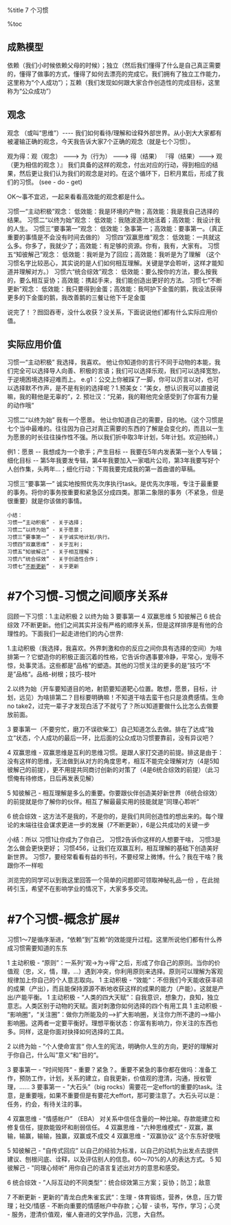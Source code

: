 %title 7 个习惯

%toc

==成熟模型 ==
依赖（我们小时候依赖父母的时候）；独立（然后我们懂得了什么是自己真正需要的，懂得了做事的方式，懂得了如何去漂亮的完成它。我们拥有了独立工作能力，这里称为“个人成功”）；互赖（我们发现如何跟大家合作创造性的完成目标，这里称为“公众成功”）

==观念==
观念 （或叫“思维”）---- 我们如何看待/理解和诠释外部世界。从小到大大家都有被灌输正确的观念，今天我告诉大家7个正确的观念（就是七个习惯）。

观为得：观（观念） ---> 为（行为） ---> 得（结果） 『得（结果）---> 观（更为相信的观念 ）』 我们具备的这样的观念，付出对应的行动，得到相应的结果，然后更让我们认为我们的观念是对的。在这个循环下，日积月累后，形成了我们的习惯。 (see - do - get)

OK～事不宜迟，一起来看看高效能的观念都是什么。

习惯一“主动积极”观念： 低效能：我是环境的产物；高效能：我是我自己选择的结果。
习惯二“以终为始”观念： 低效能：我随波逐流地活着；高效能：我设计我的人生。
习惯三“要事第一”观念： 低效能：急事第一；高效能：要事第一。（真正重要的事情是不会没有时间去做的）
习惯四“双赢思维”观念： 低效能：一共就这么多。你多了，我就少了；高效能：有足够的资源。你有，我有，大家有。
习惯五“知彼解己”观念： 低效能：我听是为了回应；高效能：我听是为了理解 （这个习惯名字比较恶心，其实说的是人们如何相互理解。关键是学会聆听，这样才能知道并理解对方。）
习惯六“统合综效”观念： 低效能：要么按你的方法，要么按我的，要么相互妥协；高效能：携起手来，我们能创造出更好的方法。
习惯七“不断更新”观念： 低效能：我只要得到金蛋；高效能：我呵护下金蛋的鹅，我设法获得更多的下金蛋的鹅，我改善鹅的三餐让他下千足金蛋

说完了！？囫囵吞枣，没什么收获？没关系，下面说说他们都有什么实际应用价值。

==实际应用价值 ==

习惯一“主动积极” 我选择，我喜欢。
他让你知道你的言行不同于动物的本能，我们完全可以选择导人向善、积极的言语；我们可以选择乐观，我们可以选择宽恕，于逆境困境选择迎难而上。
e.g1：公交上你被踩了一脚，你可以厉言以对，也可以选择默不作声，是不是有别的选择呢？1.预美女：“美女，想认识我可以直接说嘛，我的鞋他是无辜的”，2. 预壮汉：“兄弟，我的鞋他完全感受到了你富有力量的动作哦“

习惯二“以终为始” 我有一个愿景。
他让你知道自己的需要，目的地。（这个习惯是七个当中最难的。往往因为自己对真正需要的东西的了解是会变化的，而且以一生为愿景的时长往往操作性不强。所以我们折中取3年计划，5年计划。欢迎拍砖。）

例1：愿景 -- 我想成为一个歌手；产生目标 -- 我要在5年内发表第一张个人专辑；细化目标 -- 第5年我要发专辑，第4年我要加入一家唱片公司，第3年我要写好个人创作集，头两年...；细化行动：下周我要完成我的第一首曲谱的草稿。

习惯三“要事第一” 诚实地按照优先次序执行task。是优先次序哦，专注于最重要的事务。将你的事务按重要和紧急区分成四类。那第二象限的事务（不紧急，但是很重要）就是你该做的事情。

 小结：
 习惯一“主动积极” - 关于选择；
 习惯二“以终为始” - 关于愿景；
 习惯三“要事第一” - 关于诚实地计划/执行。
 习惯四“双赢思维” - 关于互利；
 习惯五“知彼解己” - 关于相互理解；
 习惯六“统合综效” - 关于创造性合作；
 习惯七“[[SelfDevelopment|不断更新]]” - 关于更新


=#7个习惯-习惯之间顺序关系#=

回顾一下习惯：1.主动积极 2 以终为始 3 要事第一 4 双赢思维 5 知彼解己 6 统合综效 7不断更新。他们之间其实并没有严格的顺序关系，但是这样排序是有他的合理性的。下面我们一起走进他们的内心世界:

1.主动积极（我选择，我喜欢。外界刺激和你的反应之间你具有选择的空间）为啥排第一？它塑造你的积极正面沉着的性格，它告诉你遇事要冷静，平常心，宠辱不惊，处事灵活。这些都是"品格“的塑造。其他的习惯关注的更多的是”技巧“不是”品格“。品格-树根；技巧-枝叶

2.以终为始（开车要知道目的地，射箭要知道靶心位置。敢想，愿景，目标，计划，远见）为啥排第二？目标要明确嘛！不知道干啥去蛮干也只是浪费感情。生命no take2，过完一辈子才发现白活了不就亏了？所以知道要做什么比怎么去做要放前面。

3 要事第一（不要穷忙，磨刀不误砍柴工）自己知道怎么去做。排在了达成”独立“状态，个人成功的最后一环，比后面的公众成功习惯要靠前，没有异议吧？

4 双赢思维 - 双赢思维是互利的思维习惯。是跟人家打交道的前提。排这是由于：没有这样的思维，无法做到从对方的角度思考，相互不能完全理解对方（4是5知彼解己的前提），更不用提共同商讨创新的对策了（4是6统合综效的前提）（此习惯俺有待修炼，日后再发表见解）

5 知彼解己 - 相互理解是多么的重要。你要跟伙伴创造美好新世界（6统合综效）的前提就是你了解你的伙伴。相互了解最最实用的技能就是”同理心聆听“

6 统合综效 - 这方法不是我的，不是你的，是我们共同创造性的想出来的。每个理论的末端往往会谋求更进一步的发展（7不断更新），6是公共成功的关键一步

小结：所以
习惯1让你成为了你自己，
习惯2告诉你这样的人想要干啥，
习惯3是怎么做会更快更好；
习惯456，让我们在双赢互利，相互理解的基础下创造美好新世界。 
习惯7，要经常看看有益的书刊，不要经常上微博。什么？我在干啥？我跟你不一样啦

浏览完的同学可以到我这里回答一个简单的问题即可领取神秘礼品一份 ，在此抛砖引玉，希望不在影响学业的情况下，大家多多交流。


=#7个习惯-概念扩展# =
习惯1～7是循序渐进，“依赖”到”互赖“的效能提升过程。这里所说他们都有什么养成习惯需要知道的东东

1 主动积极 - “原则”：一系列“观->为->得"之后，形成了你自己的原则。当你的价值观（忠，义，情，理，...）遇到冲突，你利用原则来选择。原则可以理解为客观规律加上你自己的个人意志取向。
1 主动积极 - “效能“：不但我们今天能收获丰硕的成果（产出），而且能保持源源不断地收获这样的成果的能力（产能）。这就是产出/产能平衡。
1 主动积极 - “人类的四大天赋”：自我意识，想象力，良知，独立意志。人类区别于动物的天赋。面对刺激你如何选择的四个有用工具
1 主动积极 - “影响圈“，“关注圈”：做你力所能及的-->扩大影响圈，关注你力所不逮的-->缩小影响圈。这两者一定要平衡好。理想平衡状态：你富有影响力，你关注的东西也多。同样，这是你面对抉择如何选择的工具。

2 以终为始 - ”个人使命宣言“ 你人生的宪法，明确你人生的方向，更好的理解对于你自己，什么叫”意义“和”目的“。

3 要事第一 - ”时间矩阵“ - 重要？紧急？。重要不紧急的事你都在做吗：准备工作，预防工作，计划，关系的建立，自我更新，价值观的澄清，沟通，授权管理，......
3 要事第一 - "大石头”（big rocks）需要花一定effort的重要的task。注意，是重要哦，如果不重要但是有要花大effort，那可要注意了。大石头可以是：任务，约会，有待关注的事。

4 双赢思维 - "情感帐户” （EBA） 对关系中信任含量的一种比喻。存款能建立和修复信任，提款能毁坏和削弱信任。
4 双赢思维 - "六种思维模式“ - 双赢，赢输，输赢，输输，独赢，双赢或不成交
4 双赢思维 - "双赢协议“ 这个东东好使哦

5 知彼解己 - "自传式回应” 以自己的经验为标准，以自己的动机为出发点去提供建议、刨根问底、诠释，以及评估别人的信息。60～70%的人的表达方式。
5 知彼解己 - "同理心倾听“ 用你自己的语言复述出对方的意思和感受。

6 统合综效 - ”人际互动的不同类型“：统合综效第三方案；妥协；防卫；敌意

7 不断更新 - 更新的”青龙白虎朱雀玄武“：生理 - 体育锻炼，营养，休息，压力管理；社交/情感 - 不断向重要的情感帐户中存款；心智 - 读书，写作，学习；心灵 - 服务，澄清价值观，催人奋进的文学作品，沉思，大自然。


